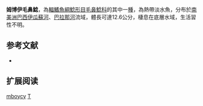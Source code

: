 {{Speciesbox
| name = 姆博伊毛鼻鯰
| image = 
| image_width = 
| status = LC
| status_system = IUCN3.1
| genus = Trichomycterus
| species = mboycy
| authority = [[Wosiacki_&_Garavello|Wosiacki & Garavello]], 2004
| synonyms = 
}}

'''姆博伊毛鼻鯰'''，為[[輻鰭魚綱|輻鰭魚綱]][[鯰形目|鯰形目]][[毛鼻鯰科|毛鼻鯰科]]的其中一[[種|種]]，為熱帶淡水魚，分布於[[南美洲|南美洲]][[巴西|巴西]][[伊瓜蘇河|伊瓜蘇河]]、[[巴拉那河|巴拉那河]]流域，體長可達12.6公分，棲息在底層水域，生活習性不明。

== 参考文献 ==
*{{FishBase_species|genus=Trichomycterus|species|mboycy|year=2014|month=11}}

== 扩展阅读 ==
{{refbegin}}
{{wikispecies-inline|Trichomycterus mboycy|姆博伊毛鼻鯰}}
{{refend}}
{{Taxonbar|from=Q5935589}}

[[Category:毛鼻鯰属|mboycy]]
[[Category:2004年描述的鱼类|T]]

{{鯰形目小作品}}